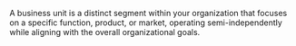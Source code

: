 A business unit is a distinct segment within your organization that focuses on a specific function, product, or market, operating semi-independently while aligning with the overall organizational goals.